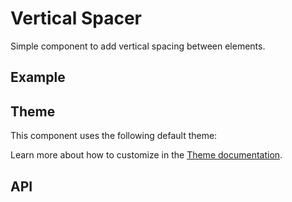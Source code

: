 
<Meta of={VerticalSpacerStories} />

# Vertical Spacer
Simple component to add vertical spacing between elements.

## Example
<Canvas sourceState="shown" of={VerticalSpacerStories.Simple} />

## Theme
This component uses the following default theme:

<ThemeRender theme={verticalSpacerTheme} />

Learn more about how to customize in the [Theme documentation](/docs/theme/getting-started).

## API
<PropsTable name="VerticalSpacer" />
